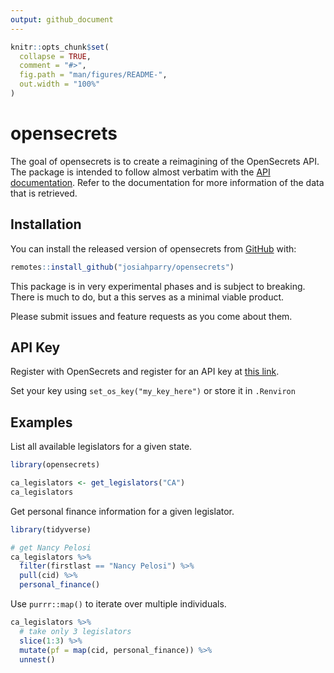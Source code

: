 ```yaml
---
output: github_document
---
```


<!-- README.md is generated from README.Rmd. Please edit that file -->

```r
knitr::opts_chunk$set(
  collapse = TRUE,
  comment = "#>",
  fig.path = "man/figures/README-",
  out.width = "100%"
)
```
# opensecrets

<!-- badges: start -->
<!-- badges: end -->

The goal of opensecrets is to create a reimagining of the OpenSecrets API. The package is intended to follow almost verbatim with the [API documentation](https://www.opensecrets.org/open-data/api-documentation). Refer to the documentation for more information of the data that is retrieved.

## Installation

You can install the released version of opensecrets from [GitHub](https://github.com/josiahparry/opensecrets) with:

```r
remotes::install_github("josiahparry/opensecrets")
```


This package is in very experimental phases and is subject to breaking. There is much to do, but a this serves as a minimal viable product.

Please submit issues and feature requests as you come about them.

## API Key

Register with OpenSecrets and register for an API key at [this link](https://www.opensecrets.org/api/admin).

Set your key using `set_os_key("my_key_here")` or store it in `.Renviron`



## Examples

List all available legislators for a given state.

```r
library(opensecrets)

ca_legislators <- get_legislators("CA")
ca_legislators
```

Get personal finance information for a given legislator.

```r
library(tidyverse)

# get Nancy Pelosi
ca_legislators %>% 
  filter(firstlast == "Nancy Pelosi") %>% 
  pull(cid) %>% 
  personal_finance()
```

Use `purrr::map()` to iterate over multiple individuals.

```r
ca_legislators %>% 
  # take only 3 legislators
  slice(1:3) %>% 
  mutate(pf = map(cid, personal_finance)) %>% 
  unnest()
```

